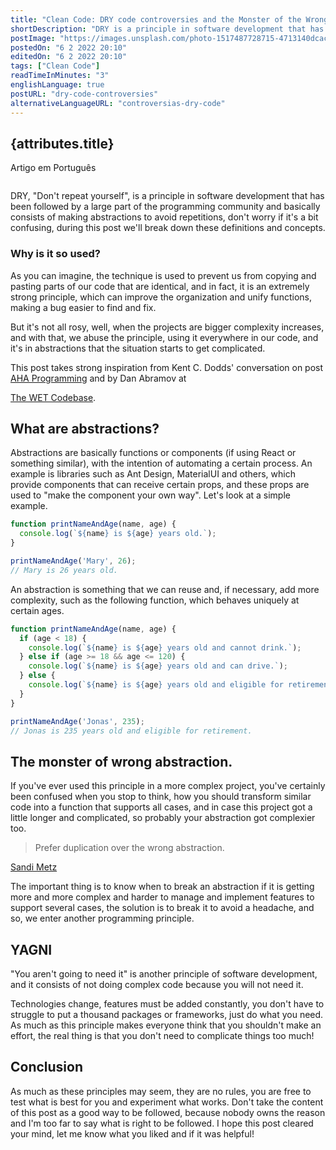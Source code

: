 ```yaml
---
title: "Clean Code: DRY code controversies and the Monster of the Wrong Abstraction"
shortDescription: "DRY is a principle in software development that has been followed by a large part of the programming community and basically"
postImage: "https://images.unsplash.com/photo-1517487728715-4713140dcac0?ixlib=rb-1.2.1&ixid=MnwxMjA3fDB8MHxwaG90by1wYWdlfHx8fGVufDB8fHx8&auto=format&fit=crop&w=2070&q=80"
postedOn: "6 2 2022 20:10"
editedOn: "6 2 2022 20:10"
tags: ["Clean Code"]
readTimeInMinutes: "3"
englishLanguage: true
postURL: "dry-code-controversies"
alternativeLanguageURL: "controversias-dry-code"
---
```



## {attributes.title}

<Link to={`/blog/${attributes.alternativeLanguageURL}`}>
  <div>Artigo em Português</div>
</Link>

<img
  src={attributes.postImage}
  alt=''
  title='Photo by David Jorre on Unsplash'
  className='MainImage'
/>

DRY, "Don't repeat yourself", is a principle in software development that has been
followed by a large part of the programming community and basically consists of making abstractions to
avoid repetitions, don't worry if it's a bit confusing, during this post we'll break down these definitions
and concepts.

### Why is it so used?

As you can imagine, the technique is used to prevent us from copying and pasting parts of our code that
are identical, and in fact, it is an extremely strong principle, which can improve the organization and unify
functions, making a bug easier to find and fix.

But it's not all rosy, well, when the projects are bigger
complexity increases, and with that, we abuse the principle, using it everywhere in our code, and it's in abstractions
that the situation starts to get complicated.

This post takes strong inspiration from Kent C. Dodds' conversation on
post <a href="https://kentcdodds.com/blog/aha-programming">AHA Programming</a> and by Dan Abramov at

<a href='https://overreacted.io/the-wet-codebase/'>The WET Codebase</a>.

## What are abstractions?

Abstractions are basically functions or components (if using React or something similar), with the intention of automating
a certain process. An example is libraries such as Ant Design, MaterialUI and others, which provide components that can receive
certain props, and these props are used to <Highlight>"make the component your own way"</Highlight>. Let's look at a simple example.

```js
function printNameAndAge(name, age) {
  console.log(`${name} is ${age} years old.`);
}

printNameAndAge('Mary', 26);
// Mary is 26 years old.
```

An abstraction is something that we can reuse and, if necessary, add more complexity, such as the following
function, which behaves uniquely at certain ages.

```js
function printNameAndAge(name, age) {
  if (age < 18) {
    console.log(`${name} is ${age} years old and cannot drink.`);
  } else if (age >= 18 && age <= 120) {
    console.log(`${name} is ${age} years old and can drive.`);
  } else {
    console.log(`${name} is ${age} years old and eligible for retirement.`);
  }
}

printNameAndAge('Jonas', 235);
// Jonas is 235 years old and eligible for retirement.
```

## The monster of wrong abstraction.

If you've ever used this principle in a more complex project, you've certainly been confused when you stop to think, how you
should transform similar code into a function that supports all cases, and in case this project got a little longer and
complicated, so probably your abstraction got complexier too.

> Prefer duplication over the wrong abstraction.

<a href='https://twitter.com/sandimetz'>Sandi Metz</a>

The important thing is to know when to break an abstraction if it is getting more and more complex and harder to manage and implement features to support several cases, the solution is to break it to avoid a headache, and so, we enter another programming principle.

## YAGNI

"You aren't going to need it" is another principle of software development, and it
consists of not doing complex code because you will <Highlight>not need it</Highlight>.

Technologies change, features must be added constantly, you don't have to struggle to put a thousand packages or frameworks, just do what you need.
As much as this principle makes everyone think that you shouldn't make an effort, the real thing is that you don't
need to complicate things too much!

## Conclusion

As much as these principles may seem, they are no rules, you are free to test what is best for you and experiment
what works. Don't take the content of this post as a good way to be followed, because nobody owns the reason and I'm <Highlight>too far</Highlight>
to say what is right to be followed. I hope this post cleared your mind, let me know what you liked and if it was helpful!
